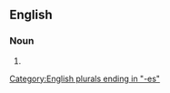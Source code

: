 ==English==

===Noun===
{{head|en|noun form}}

# {{plural of|afflux|lang=en}}

[[Category:English plurals ending in "-es"]]